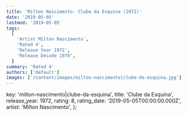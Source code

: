 ```yaml
---
title: 'Milton Nascimento: Clube da Esquina (1972)'
date: '2019-05-05'
lastmod: '2019-05-05'
tags:
  [
    'Artist Milton Nascimento',
    'Rated 4',
    'Release Year 1972',
    'Release Decade 1970',
  ]
summary: 'Rated 4'
authors: ['default']
images: ['/content/images/milton-nascimento|clube-da-esquina.jpg']
---
```


  key: 'milton-nascimento|clube-da-esquina',
  title: 'Clube da Esquina',
  release_year: 1972,
  rating: 8,
  rating_date: '2019-05-05T00:00:00.000Z',
  artist: 'Milton Nascimento',
};

<MusicRating data={data} />

